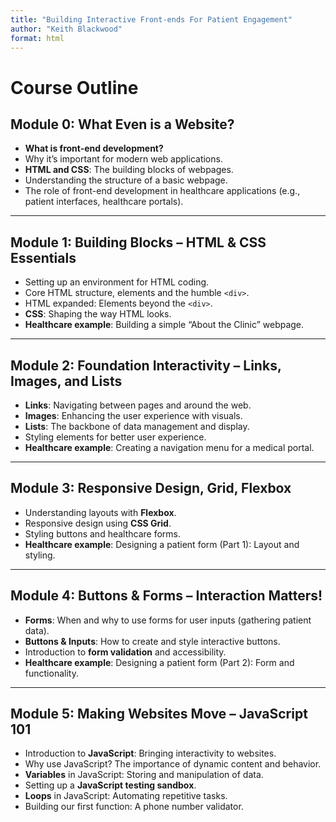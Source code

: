 ```yaml
---
title: "Building Interactive Front-ends For Patient Engagement"
author: "Keith Blackwood"
format: html
---
```


# Course Outline

## Module 0: What Even is a Website?

- **What is front-end development?**
- Why it’s important for modern web applications.
- **HTML and CSS**: The building blocks of webpages.
- Understanding the structure of a basic webpage.
- The role of front-end development in healthcare applications (e.g., patient interfaces, healthcare portals).

---

## Module 1: Building Blocks – HTML & CSS Essentials

- Setting up an environment for HTML coding.
- Core HTML structure, elements and the humble `<div>`.
- HTML expanded: Elements beyond the `<div>`.
- **CSS**: Shaping the way HTML looks.
- **Healthcare example**: Building a simple "About the Clinic" webpage.

---

## Module 2: Foundation Interactivity – Links, Images, and Lists

- **Links**: Navigating between pages and around the web.
- **Images**: Enhancing the user experience with visuals.
- **Lists**: The backbone of data management and display.
- Styling elements for better user experience.
- **Healthcare example**: Creating a navigation menu for a medical portal.

---

## Module 3: Responsive Design, Grid, Flexbox

- Understanding layouts with **Flexbox**.
- Responsive design using **CSS Grid**.
- Styling buttons and healthcare forms.
- **Healthcare example**: Designing a patient form (Part 1): Layout and styling.

---

## Module 4: Buttons & Forms – Interaction Matters!

- **Forms**: When and why to use forms for user inputs (gathering patient data).
- **Buttons & Inputs**: How to create and style interactive buttons.
- Introduction to **form validation** and accessibility.
- **Healthcare example**: Designing a patient form (Part 2): Form and functionality.

---

## Module 5: Making Websites Move – JavaScript 101

- Introduction to **JavaScript**: Bringing interactivity to websites.
- Why use JavaScript? The importance of dynamic content and behavior.
- **Variables** in JavaScript: Storing and manipulation of data.
- Setting up a **JavaScript testing sandbox**.
- **Loops** in JavaScript: Automating repetitive tasks.
- Building our first function: A phone number validator.

